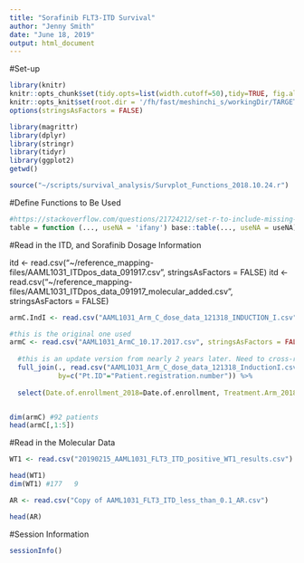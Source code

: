 ```yaml
---
title: "Sorafinib FLT3-ITD Survival"
author: "Jenny Smith"
date: "June 18, 2019"
output: html_document
---
```


#Set-up

```r
library(knitr)
knitr::opts_chunk$set(tidy.opts=list(width.cutoff=50),tidy=TRUE, fig.align='center', fig.height = 5, fig.width = 7)
knitr::opts_knit$set(root.dir = '/fh/fast/meshinchi_s/workingDir/TARGET/AML_TARGET/Clinical/analysis/2017.10.01_Flt3ITD_Sorafinib/')
options(stringsAsFactors = FALSE)
```


```r
library(magrittr)
library(dplyr)
library(stringr)
library(tidyr)
library(ggplot2)
getwd()
```

```r
source("~/scripts/survival_analysis/Survplot_Functions_2018.10.24.r")
```


#Define Functions to Be Used

```r
#https://stackoverflow.com/questions/21724212/set-r-to-include-missing-data-how-can-is-set-the-usena-ifany-option-for-t
table = function (..., useNA = 'ifany') base::table(..., useNA = useNA)
```


#Read in the ITD, and Sorafinib Dosage Information 

itd <- read.csv("~/reference_mapping-files/AAML1031_ITDpos_data_091917.csv", stringsAsFactors = FALSE)
itd <- read.csv("~/reference_mapping-files/AAML1031_ITDpos_data_091917_molecular_added.csv", stringsAsFactors = FALSE)

```r
armC.IndI <- read.csv("AAML1031_Arm_C_dose_data_121318_INDUCTION_I.csv")
```

```r
#this is the original one used 
armC <- read.csv("AAML1031_ArmC_10.17.2017.csv", stringsAsFactors = FALSE) %>% 
  
  #this is an update version from nearly 2 years later. Need to cross-reference. # it has 7 additional armC patients 
  full_join(., read.csv("AAML1031_Arm_C_dose_data_121318_InductionI.csv"),
            by=c("Pt.ID"="Patient.registration.number")) %>% 
  
  select(Date.of.enrollment_2018=Date.of.enrollment, Treatment.Arm_2018=Treatment.Arm, everything())


dim(armC) #92 patients 
head(armC[,1:5])
```



#Read in the Molecular Data 

```r
WT1 <- read.csv("20190215_AAML1031_FLT3_ITD_positive_WT1_results.csv")

head(WT1)
dim(WT1) #177   9
```

```r
AR <- read.csv("Copy of AAML1031_FLT3_ITD_less_than_0.1_AR.csv")

head(AR)
```





#Session Information

```r
sessionInfo()
```










